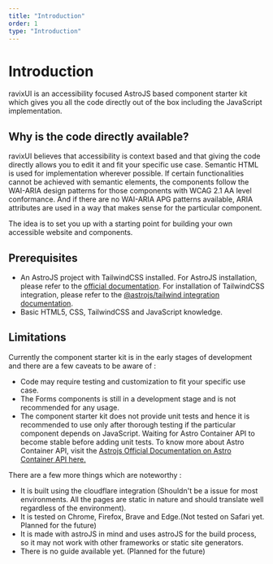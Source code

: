 ```yaml
---
title: "Introduction"
order: 1
type: "Introduction"
---
```


# Introduction

ravixUI is an accessibility focused AstroJS based component starter kit which gives you all the code directly out of the box including the JavaScript implementation.

## Why is the code directly available?

ravixUI believes that accessibility is context based and that giving the code directly allows you to edit it and fit your specific use case. Semantic HTML is used for implementation wherever possible. If certain functionalities cannot be achieved with semantic elements, the components follow the WAI-ARIA design patterns for those components with WCAG 2.1 AA level conformance. And if there are no WAI-ARIA APG patterns available, ARIA attributes are used in a way that makes sense for the particular component.

The idea is to set you up with a starting point for building your own accessible website and components.

## Prerequisites

- An AstroJS project with TailwindCSS installed. For AstroJS installation, please refer to the [official documentation](https://docs.astro.build/en/install/auto/). For installation of TailwindCSS integration, please refer to the [@astrojs/tailwind integration documentation](https://docs.astro.build/en/guides/integrations-guide/tailwind/).
- Basic HTML5, CSS, TailwindCSS and JavaScript knowledge.

## Limitations

Currently the component starter kit is in the early stages of development and there are a few caveats to be aware of :

- Code may require testing and customization to fit your specific use case.
- The Forms components is still in a development stage and is not recommended for any usage.
- The component starter kit does not provide unit tests and hence it is recommended to use only after thorough testing if the particular component depends on JavaScript. Waiting for Astro Container API to become stable before adding unit tests. To know more about Astro Container API, visit the [Astrojs Official Documentation on Astro Container API here.](https://docs.astro.build/en/reference/container-reference/)

There are a few more things which are noteworthy :

- It is built using the cloudflare integration (Shouldn't be a issue for most environments. All the pages are static in nature and should translate well regardless of the environment).
- It is tested on Chrome, Firefox, Brave and Edge.(Not tested on Safari yet. Planned for the future)
- It is made with astroJS in mind and uses astroJS for the build process, so it may not work with other frameworks or static site generators.
- There is no guide available yet. (Planned for the future)
